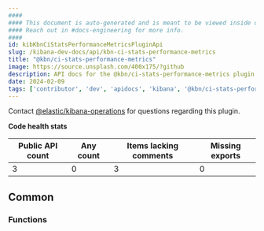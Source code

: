 ```yaml
---
####
#### This document is auto-generated and is meant to be viewed inside our experimental, new docs system.
#### Reach out in #docs-engineering for more info.
####
id: kibKbnCiStatsPerformanceMetricsPluginApi
slug: /kibana-dev-docs/api/kbn-ci-stats-performance-metrics
title: "@kbn/ci-stats-performance-metrics"
image: https://source.unsplash.com/400x175/?github
description: API docs for the @kbn/ci-stats-performance-metrics plugin
date: 2024-02-09
tags: ['contributor', 'dev', 'apidocs', 'kibana', '@kbn/ci-stats-performance-metrics']
---
```




Contact [@elastic/kibana-operations](https://github.com/orgs/elastic/teams/kibana-operations) for questions regarding this plugin.

**Code health stats**

| Public API count  | Any count | Items lacking comments | Missing exports |
|-------------------|-----------|------------------------|-----------------|
| 3 | 0 | 3 | 0 |

## Common

### Functions
<DocDefinitionList data={kbnCiStatsPerformanceMetricsObj.common.functions}/>

